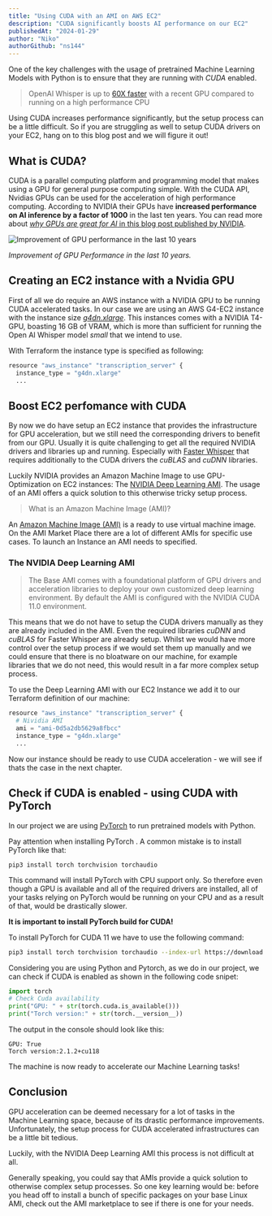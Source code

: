 ```yaml
---
title: "Using CUDA with an AMI on AWS EC2"
description: "CUDA significantly boosts AI performance on our EC2"
publishedAt: "2024-01-29"
author: "Niko"
authorGithub: "ns144"
---
```




One of the key challenges with the usage of pretrained Machine Learning Models with Python is to ensure that they are running with *CUDA* enabled. 

> OpenAI Whisper is up to [60X faster](https://blog.lopp.net/openai-whisper-transcription-testing/ ) with a recent GPU compared to running on a high performance CPU

Using CUDA increases performance significantly, but the setup process can be a little difficult. So if you are struggling as well to setup CUDA drivers on your EC2, hang on to this blog post and we will figure it out!

## What is CUDA?

CUDA is a parallel computing platform and programming model that makes using a GPU for general purpose computing simple. With the CUDA API, Nvidias GPUs can be used for the acceleration of high performance computing. According to NVIDIA their GPUs have **increased performance on AI inference by a factor of 1000** in the last ten years. You can read more about [*why GPUs are great for AI* in this blog post published by NVIDIA](https://blogs.nvidia.com/blog/why-gpus-are-great-for-ai/).

![Improvement of GPU performance in the last 10 years](/images/blog/Using-CUDA-Accelaration-on-our-EC2-Instance/Stanford-2023-AI-report-GPU-performance-final-842x413.jpg.webp)

*Improvement of GPU Performance in the last 10 years.*

## Creating an EC2 instance with a Nvidia GPU

First of all we do require an AWS instance with a NVIDIA GPU to be running CUDA accelerated tasks. In our case we are using an AWS G4-EC2 instance with the instance size [*g4dn.xlarge*](https://aws.amazon.com/de/ec2/instance-types/g4/).  This instances comes with a NVIDIA T4-GPU, boasting 16 GB of VRAM, which is more than sufficient for running the Open AI Whisper model *small* that we intend to use.

With Terraform the instance type is specified as following:

```python
resource "aws_instance" "transcription_server" {
  instance_type = "g4dn.xlarge"
  ...
```



## Boost EC2 perfomance with CUDA

By now we do have setup an EC2 instance that provides the infrastructure for GPU acceleration, but we still need the corresponding drivers to benefit from our GPU. Usually it is quite challenging to get all the required NVIDIA drivers and libraries up and running. Especially with [Faster Whisper](https://github.com/SYSTRAN/faster-whisper) that requires additionally to the CUDA drivers the *cuBLAS* and *cuDNN* libraries.

Luckily NVIDIA provides an Amazon Machine Image to use GPU-Optimization on EC2 instances: The [NVIDIA Deep Learning AMI](https://aws.amazon.com/marketplace/pp/prodview-e7zxdqduz4cbs). The usage of an AMI offers a quick solution to this otherwise tricky setup process. 

> What is an Amazon Machine Image (AMI)? 

An [Amazon Machine Image (AMI)](https://docs.aws.amazon.com/AWSEC2/latest/UserGuide/AMIs.html#ami-using) is a ready to use virtual machine image. On the AMI Market Place there are a lot of different AMIs for specific use cases. To launch an Instance an AMI needs to specified. 



### The NVIDIA Deep Learning AMI

> The Base AMI comes with a foundational platform of GPU drivers and acceleration libraries to deploy your own customized deep learning environment. By default the AMI is configured with the NVIDIA CUDA 11.0 environment.

This means that we do not have to setup the CUDA drivers manually as they are already included in the AMI. Even the required libraries *cuDNN* and *cuBLAS* for Faster Whisper are already setup. Whilst we would have more control over the setup process if we would set them up manually and we could ensure that there is no bloatware on our machine, for example libraries that we do not need, this would result in a far more complex setup process.

To use the Deep Learning AMI with our EC2 Instance we add it to our Terraform definition of our machine:

``` python
resource "aws_instance" "transcription_server" {
  # Nividia AMI
  ami = "ami-0d5a2db5629a8fbcc"
  instance_type = "g4dn.xlarge"
  ...
```

Now our instance should be ready to use CUDA acceleration - we will see if thats the case in the next chapter.



## Check if CUDA is enabled - using CUDA with PyTorch

In our project we are using [PyTorch](https://pytorch.org/) to run pretrained models with Python.

Pay attention when installing PyTorch . A common mistake is to install PyTorch like that:

```
pip3 install torch torchvision torchaudio
```

This command will install PyTorch with CPU support only. So therefore even though a GPU is available and all of the required drivers are installed, all of your tasks relying on PyTorch would be running on your CPU and as a result of that, would be drastically slower.

**It is important to install PyTorch build for CUDA!** 

To install PyTorch for CUDA 11 we have to use the following command:

``` bash
pip3 install torch torchvision torchaudio --index-url https://download.pytorch.org/whl/cu118
```



Considering you are using Python and Pytorch, as we do in our project, we can check if CUDA is enabled as shown in the following code snipet:

```python
import torch
# Check Cuda availability
print("GPU: " + str(torch.cuda.is_available()))
print("Torch version:" + str(torch.__version__))
```

The output in the console should look like this:

```
GPU: True
Torch version:2.1.2+cu118
```

The machine is now ready to accelerate our Machine Learning tasks!



## Conclusion

GPU acceleration can be deemed necessary for a lot of tasks in the Machine Learning space, because of its drastic performance improvements. Unfortunately, the setup process for CUDA accelerated infrastructures can be a little bit tedious.

Luckily, with the NVIDIA Deep Learning AMI this process  is not difficult at all.

Generally speaking, you could say that AMIs provide a quick solution to otherwise complex setup processes. So one key learning would be: before you head off to install a bunch of specific packages on your base Linux AMI, check out the AMI marketplace to see if there is one for your needs. 